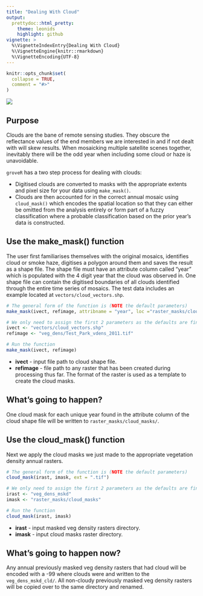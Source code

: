 ```yaml
---
title: "Dealing With Cloud"
output: 
  prettydoc::html_pretty:
    theme: leonids
    highlight: github
vignette: >
  %\VignetteIndexEntry{Dealing With Cloud}
  %\VignetteEngine{knitr::rmarkdown}
  %\VignetteEncoding{UTF-8}
---
```


```r
knitr::opts_chunk$set(
  collapse = TRUE,
  comment = "#>"
)
```

![](plots/tree_logo_small.png)

## Purpose
Clouds are the bane of remote sensing studies. They obscure the reflectance values 
of the end members we are interested in and if not dealt with will skew results. 
When mosaicking multiple satellite scenes together, inevitably there will be the 
odd year when including some cloud or haze is unavoidable.

`groveR` has a two step process for dealing with clouds:

* Digitised clouds are converted to masks with the appropriate extents and pixel 
size for your data using `make_mask()`.
* Clouds are then accounted for in the correct annual mosaic using `cloud_mask()` 
which encodes the spatial location so that they can either be omitted from the 
analysis entirely or form part of a fuzzy classification where a probable 
classification based on the prior year's data is constructed.

## Use the make_mask() function
The user first familiarises themselves with the original mosaics, identifies cloud 
or smoke haze, digitises a polygon around them and saves the result as a shape file. 
The shape file must have an attribute column called "year" which is populated with 
the 4 digit year that the cloud was observed in. One shape file can contain the 
digitised boundaries of all clouds identified through the entire time series of 
mosaics. The test data includes an example located at `vectors/cloud_vectors.shp`.
```r
# The general form of the function is (NOTE the default parameters)
make_mask(ivect, refimage, attribname = "year", loc ="raster_masks/cloud_masks")

# We only need to assign the first 2 parameters as the defaults are fine
ivect <- "vectors/cloud_vectors.shp"
refimage <- "veg_dens/Test_Park_vdens_2011.tif"

# Run the function
make_mask(ivect, refimage)

```

* **ivect** - input file path to cloud shape file.
* **refimage** - file path to any raster that has been created during processing 
thus far. The format of the raster is used as a template to create the cloud masks.

## What's going to happen?
One cloud mask for each unique year found in the attribute column of the cloud 
shape file will be written to `raster_masks/cloud_masks/`.

## Use the cloud_mask() function
Next we apply the cloud masks we just made to the appropriate vegetation density 
annual rasters.
```r
# The general form of the function is (NOTE the default parameters)
cloud_mask(irast, imask, ext = ".tif")

# We only need to assign the first 2 parameters as the defaults are fine
irast <- "veg_dens_mskd"
imask <- "raster_masks/cloud_masks"

# Run the function
cloud_mask(irast, imask)

```

* **irast** - input masked veg density rasters directory.
* **imask** - input cloud masks raster directory.

## What's going to happen now?
Any annual previously masked veg density rasters that had cloud will be encoded 
with a -99 where clouds were and written to the `veg_dens_mskd_cld/`. All non-cloudy 
previously masked veg density rasters will be copied over to the same directory 
and renamed.


